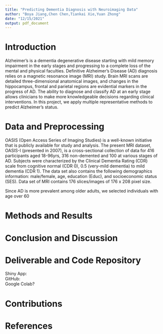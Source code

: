 ```yaml
---
title: "Predicting Dementia Diagnosis with Neuroimaging Data"
author: "Boya Jiang,Chen Chen,Tiankai Xie,Yuan Zhong"
date: "12/15/2021"
output: pdf_document
---
```

# Introduction  
Alzheimer’s is a dementia degenerative disease starting with mild memory impairment in the early stages and progressing to a complete loss of the mental and physical faculties. Definitive Alzheimer's Disease (AD) diagnosis relies on a magnetic resonance image (MRI) study. Brain MRI scans are detailed three-dimensional anatomical images, and changes in the hippocampus, frontal and parietal regions are evidential markers in the progress of AD. The ability to diagnose and classify AD at an early stage allows clinicians to make more knowledgeable decisions regarding clinical interventions. In this project, we apply multiple representative methods to predict Alzheimer's status.  

# Data and Preprocessing
OASIS (Open Access Series of Imaging Studies) is a well-known initiative that is publicly available for study and analysis. The present MRI dataset, OASIS-I (presented in 2007), is a cross-sectional collection of data for 416 participants aged 18-96yrs, 316 non-demented and 100 at various stages of AD. Subjects were characterized by the Clinical Dementia Rating (CDR) scale from cognitive normal (CDR 0), 0.5 (very-mild dementia) to mild dementia (CDR 1). The data set also contains the following demographics information: male/female, age, education (Educ), and socioeconomic status (SES). Data set of MRI contains 176 slices/images of 176 x 208 pixel size.  

Since AD is more prevalent among older adults, we selected individuals with age over 60 

# Methods and Results

# Conclusion and Discussion

# Deliverable and Code Repository
Shiny App:   
GitHub:   
Google Colab?  

# Contributions

# References




